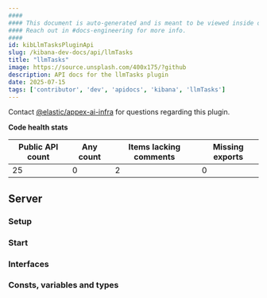 ```yaml
---
####
#### This document is auto-generated and is meant to be viewed inside our experimental, new docs system.
#### Reach out in #docs-engineering for more info.
####
id: kibLlmTasksPluginApi
slug: /kibana-dev-docs/api/llmTasks
title: "llmTasks"
image: https://source.unsplash.com/400x175/?github
description: API docs for the llmTasks plugin
date: 2025-07-15
tags: ['contributor', 'dev', 'apidocs', 'kibana', 'llmTasks']
---
```




Contact [@elastic/appex-ai-infra](https://github.com/orgs/elastic/teams/appex-ai-infra) for questions regarding this plugin.

**Code health stats**

| Public API count  | Any count | Items lacking comments | Missing exports |
|-------------------|-----------|------------------------|-----------------|
| 25 | 0 | 2 | 0 |

## Server

### Setup
<DocDefinitionList data={[llmTasksObj.server.setup]}/>

### Start
<DocDefinitionList data={[llmTasksObj.server.start]}/>

### Interfaces
<DocDefinitionList data={llmTasksObj.server.interfaces}/>

### Consts, variables and types
<DocDefinitionList data={llmTasksObj.server.misc}/>

